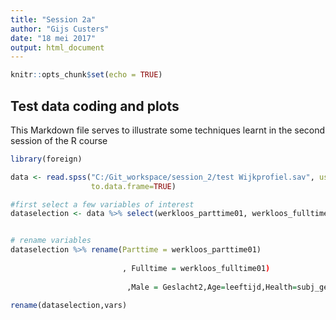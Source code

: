 ```yaml
---
title: "Session 2a"
author: "Gijs Custers"
date: "18 mei 2017"
output: html_document
---
```


```r
knitr::opts_chunk$set(echo = TRUE)
```

## Test data coding and plots

This Markdown file serves to illustrate some techniques learnt in the second session of the R course

``` r
library(foreign)

data <- read.spss("C:/Git_workspace/session_2/test Wijkprofiel.sav", use.value.labels=FALSE,
                  to.data.frame=TRUE)

#first select a few variables of interest 
dataselection <- data %>% select(werkloos_parttime01, werkloos_fulltime01,Geslacht2,leeftijd,subj_gezond, buurtSES1,opleidingsniveau_cent) %>% View


# rename variables
dataselection %>% rename(Parttime = werkloos_parttime01)
                         
                         , Fulltime = werkloos_fulltime01)
                        
                          ,Male = Geslacht2,Age=leeftijd,Health=subj_gezond,Neighbourhood socioeconomic = buurtSES1,Education_cent=opleidingsniveau_cent)

rename(dataselection,vars)



```